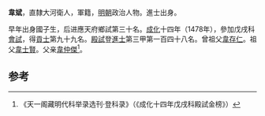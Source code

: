 '''韋斌'''，直隸大河衛人，軍籍，[[明朝|明朝]]政治人物。進士出身。

早年出身國子生，后进應天府鄉試第三十名。[[成化|成化]]十四年（1478年），參加戊戌科[[會試|會試]]，得[[貢士|貢士]]第九十九名。[[殿試|殿試]]登[[進士|進士]]第三甲第一百四十八名。曾祖父[[韋存仁|韋存仁]]。祖父[[韋士賢|韋士賢]]。父亲[[韋仲傑|韋仲傑]]<ref>《天一阁藏明代科举录选刊·登科录》（《成化十四年戊戌科殿試金榜》）</ref>。

==参考==
{{reflist}}
{{明朝人物小作品}}
{{成化十四年戊戌科殿試金榜}}